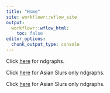 ```yaml
---
title: "Home"
site: workflowr::wflow_site
output:
  workflowr::wflow_html:
    toc: false
editor_options:
  chunk_output_type: console
---
```


Click [here](march_april_ndgraphs.html) for ndgraphs. 


Click [here](march_april_ndgraphs_asianslursonly.html) for Asian Slurs only ndgraphs. 


Click [here](march_april_geodistribution.html) for Asian Slurs only ndgraphs. 



